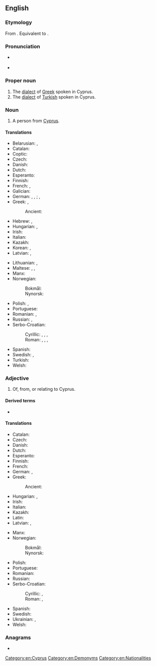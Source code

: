 {{also|cypriot}}
==English==

===Etymology===
From {{bor|en|grc|Κυπριώτης||Cypriot}}. Equivalent to {{suffix|en|Cyprus|-iot}}.

===Pronunciation===
* {{a|UK|US}} {{IPA|en|/ˈsɪp.ɹi.ət/}}
* {{audio|en|LL-Q1860 (eng)-Vealhurl-Cypriot.wav|Audio (RP)}}

===Proper noun===
{{en-proper noun}}

# The [[dialect]] of [[Greek]] spoken in Cyprus.
# The [[dialect]] of [[Turkish]] spoken in Cyprus.

===Noun===
{{en-noun}}

# A person from [[Cyprus]].
#: {{cot|en|Eteocypriot}}

====Translations====
{{trans-top|Person from Cyprus}}
* Belarusian: {{t|be|кіпрыёт|m}}, {{t|be|кіпрыётка|f}}
* Catalan: {{t+|ca|xipriota|m|f}}
* Coptic: {{t|cop|ⲕⲩⲡⲣⲓⲟⲥ}}
* Czech: {{t+|cs|Kypřan|m}}
* Danish: {{t+|da|cypriot|c}}
* Dutch: {{t+|nl|Cyprioot}}
* Esperanto: {{t|eo|kipro}}
* Finnish: {{t+|fi|kyproslainen}}
* French: {{t+|fr|Chypriote}}, {{t+|fr|Cypriote}}
* Galician: {{t|gl|chipriota|m|f}}
* German: {{t+|de|Zyprer|m}}, {{t|de|Zyprier|m}}, {{t+|de|Zypriot|m}}; {{t+|de|Zyprerin|f}}, {{t+|de|Zypriotin|f}}
* Greek: {{t+|el|Κύπριος|m}}, {{t+|el|Κύπρια|f}}
*: Ancient: {{t|grc|Κύπριος|m}}
* Hebrew: {{t|he|קפריסאי|m|tr=qafrisai|sc=Hebr}}, {{t|he|קפריסאית|f|tr=qafrisait|sc=Hebr}}
* Hungarian: {{t+|hu|ciprusi}}, {{t|hu|ciprióta}}
* Irish: {{t|ga|Cipireach|m}}
* Italian: {{t+|it|cipriota}}
* Kazakh: {{t|kk|кипрлік|sc=Cyrl}}
* Korean: {{t|ko|키프로스 인}}, {{t|ko|키프로스 사람}}
* Latvian: {{t|lv|kiprietis|m}}, {{t|lv|kipriete|f}}
{{trans-mid}}
* Lithuanian: {{t+|lt|kiprietis|m}}, {{t+|lt|kiprietė|f}}
* Maltese: {{t|mt|Ċiprijott|m}}, {{t|mt|Ċiprijotta|f}}, {{t|mt|Ċiprijotti|p}}
* Manx: {{t|gv|Kypragh|m}}
* Norwegian:
*: Bokmål: {{t+|nb|kypriot|m}}
*: Nynorsk: {{t+|nn|kypriot|m}}
* Polish: {{t+|pl|Cypryjczyk|m}}, {{t+|pl|Cypryjka|f}}
* Portuguese: {{t+|pt|cipriota|m|f}}
* Romanian: {{t+|ro|cipriot|m}}, {{t+|ro|cipriotă|f}}
* Russian: {{t+|ru|киприо́т|m}}, {{t+|ru|киприо́тка|f}}
* Serbo-Croatian:
*: Cyrillic: {{t|sh|Кипранин|m|sc=Cyrl}}, {{t|sh|Кипранка|f|sc=Cyrl}}, {{t|sh|Ципранин|m}}, {{t|sh|Ципранка|f}}
*: Roman: {{t|sh|Kipranin|m}}, {{t|sh|Kipranka|f}}, {{t+|sh|Cipranin|m}}, {{t|sh|Cipranka|f}}
* Spanish: {{t+|es|chipriota}}
* Swedish: {{t+|sv|cypriot|c}}, {{t+|sv|cypriotiska|c}}
* Turkish: {{t+|tr|Kıbrıslı}}
* Welsh: {{t|cy|Cypriad|m}}
{{trans-bottom}}

===Adjective===
{{en-adj|-}}

# Of, from, or relating to Cyprus.

====Derived terms====
* {{l|en|Cypriotness}}

====Translations====
{{trans-top|Of, from or relating to Cyprus}}
* Catalan: {{t+|ca|xipriota}}
* Czech: {{t+|cs|kyperský}}
* Danish: {{t|da|cypriotisk}}
* Dutch: {{t+|nl|Cypriotisch}}
* Esperanto: {{t|eo|kipra}}
* Finnish: {{t+|fi|kyproslainen}}
* French: {{t+|fr|chypriote}}
* German: {{t+|de|zypriotisch}}, {{t+|de|zyprisch}}
* Greek: {{t+|el|κυπριακός}}
*: Ancient: {{t|grc|Κύπριος}}
* Hungarian: {{t+|hu|ciprusi}}, {{t|hu|ciprióta}}
* Irish: {{t|ga|Cipireach}}
* Italian: {{t+|it|cipriota}}
* Kazakh: {{t|kk|кипрлік}}
* Latin: {{t+|la|Cyprius}}
* Latvian: {{t|lv|kipriešu}}, {{t|lv|kiprisks}}
{{trans-mid}}
* Manx: {{t|gv|Kypragh}}
* Norwegian:
*: Bokmål: {{t|nb|kypriotisk}}
*: Nynorsk: {{t+|nn|kypriotisk}}
* Polish: {{t+|pl|cypryjski}}
* Portuguese: {{t+|pt|cipriota}}
* Romanian: {{t+|ro|cipriot}}
* Russian: {{t+|ru|ки́прский}}
* Serbo-Croatian:
*: Cyrillic: {{t|sh|ки̏па̄рскӣ}}, {{t|sh|ци̏парскӣ}}
*: Roman: {{t+|sh|kȉpārskī}}, {{t+|sh|cȉparskī}}
* Spanish: {{t+|es|chipriota}}
* Swedish: {{t+|sv|cypriotisk}}
* Ukrainian: {{t|uk|кі́прський}}, {{t|uk|кіпріо́тський}}
* Welsh: {{t|cy|Cypraidd}}
{{trans-bottom}}

===Anagrams===
* {{anagrams|en|a=cioprty|cryotip|pyrotic}}

[[Category:en:Cyprus]]
[[Category:en:Demonyms]]
[[Category:en:Nationalities]]